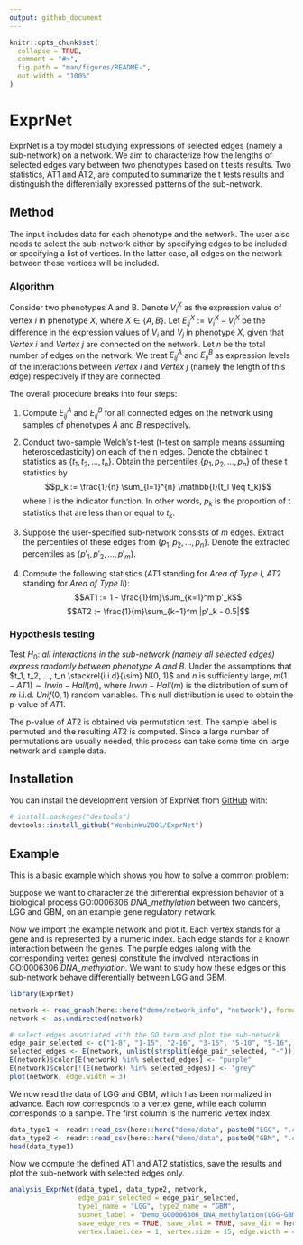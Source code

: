 ```yaml
---
output: github_document
---
```


<!-- README.md is generated from README.Rmd. Please edit that file -->

```r
knitr::opts_chunk$set(
  collapse = TRUE,
  comment = "#>",
  fig.path = "man/figures/README-",
  out.width = "100%"
)
```

# ExprNet

<!-- badges: start -->
<!-- badges: end -->

ExprNet is a toy model studying expressions of selected edges (namely a sub-network) on a network. We aim to characterize how the lengths of selected edges vary between two phenotypes based on t tests results. Two statistics, AT1 and AT2, are computed to summarize the t tests results and distinguish the differentially expressed patterns of the sub-network.

## Method
The input includes data for each phenotype and the network. The user also needs to select the sub-network either by specifying edges to be included or specifying a list of vertices. In the latter case, all edges on the network between these vertices will be included.

### Algorithm
Consider two phenotypes A and B. Denote $V_i^X$ as the expression value of vertex $i$ in phenotype $X$, where $X \in \{A, B\}$. Let $E_{ij}^X := V_i^X - V_j^X$ be the difference in the expression values of $V_i$ and $V_j$ in phenotype $X$, given that $\textit{Vertex}\ i$ and $\textit{Vertex}\ j$ are connected on the network. Let $n$ be the total number of edges on the network. We treat $E_{ij}^A$ and $E_{ij}^B$ as expression levels of the interactions between $\textit{Vertex}\ i$ and $\textit{Vertex}\ j$ (namely the length of this edge) respectively if they are connected.

The overall procedure breaks into four steps:

1. Compute $E_{ij}^A$ and $E_{ij}^B$ for all connected edges on the network using samples of phenotypes $A$ and $B$ respectively.

2. Conduct two-sample Welch's t-test (t-test on sample means assuming heteroscedasticity) on each of the n edges. Denote the obtained t statistics as $\{t_1, t_2, ..., t_n\}$. Obtain the percentiles $\{p_1, p_2, ..., p_n\}$ of these t statistics by 
$$p_k := \frac{1}{n} \sum_{l=1}^{n} \mathbb{I}(t_l \leq t_k)$$
where $\mathbb{I}$ is the indicator function. In other words, $p_k$ is the proportion of t statistics that are less than or equal to $t_k$.

3. Suppose the user-specified sub-network consists of $m$ edges. Extract the percentiles of these edges from $\{p_1, p_2, ..., p_n\}$. Denote the extracted percentiles as $\{p'_1, p'_2, ..., p'_m\}$. 
    
4. Compute the following statistics ($AT1$ standing for *Area of Type I*, $AT2$ standing for *Area of Type II*):
$$AT1 := 1 - \frac{1}{m}\sum_{k=1}^m p'_k$$
$$AT2 := \frac{1}{m}\sum_{k=1}^m |p'_k - 0.5|$$

### Hypothesis testing
Test $H_0$: *all interactions in the sub-network (namely all selected edges) express randomly between phenotype A and B*. Under the assumptions that $t_1, t_2, ..., t_n \stackrel{i.i.d}{\sim} N(0, 1)$ and $n$ is sufficiently large, $m(1-AT1) \sim Irwin-Hall(m)$, where $Irwin-Hall(m)$ is the distribution of sum of $m$ i.i.d. $Unif(0,1)$ random variables. This null distribution is used to obtain the p-value of $AT1$.

The p-value of $AT2$ is obtained via permutation test. The sample label is permuted and the resulting $AT2$ is computed. Since a large number of permutations are usually needed, this process can take some time on large network and sample data.

## Installation

You can install the development version of ExprNet from [GitHub](https://github.com/) with:

``` r
# install.packages("devtools")
devtools::install_github("WenbinWu2001/ExprNet")
```

## Example

This is a basic example which shows you how to solve a common problem:

Suppose we want to characterize the differential expression behavior of a biological process GO:0006306 *DNA_methylation* between two cancers, LGG and GBM, on an example gene regulatory network. 

Now we import the example network and plot it. Each vertex stands for a gene and is represented by a numeric index. Each edge stands for a known interaction between the genes. The purple edges (along with the corresponding vertex genes) constitute the involved interactions in GO:0006306 *DNA_methylation*. We want to study how these edges or this sub-network behave differentially between LGG and GBM.

```r
library(ExprNet)

network <- read_graph(here::here("demo/network_info", "network"), format = "edgelist")
network <- as.undirected(network)

# select edges associated with the GO term and plot the sub-network
edge_pair_selected <- c("1-8", "1-15", "2-16", "3-16", "5-10", "5-16", "8-11", "8-13", "8-14", "8-15", "13-15")
selected_edges <- E(network, unlist(strsplit(edge_pair_selected, "-")))
E(network)$color[E(network) %in% selected_edges] <- "purple"
E(network)$color[!(E(network) %in% selected_edges)] <- "grey"
plot(network, edge.width = 3)
```

We now read the data of LGG and GBM, which has been normalized in advance. Each row corresponds to a vertex gene, while each column corresponds to a sample. The first column is the numeric vertex index.
```r
data_type1 <- readr::read_csv(here::here("demo/data", paste0("LGG", ".csv")), show_col_types = FALSE)
data_type2 <- readr::read_csv(here::here("demo/data", paste0("GBM", ".csv")), show_col_types = FALSE)
head(data_type1)
```

Now we compute the defined AT1 and AT2 statistics, save the results and plot the sub-network with selected edges only.
```r
analysis_ExprNet(data_type1, data_type2, network,
                 edge_pair_selected = edge_pair_selected,
                 type1_name = "LGG", type2_name = "GBM",
                 subnet_label = "Demo_GO0006306_DNA_methylation(LGG-GBM)",
                 save_edge_res = TRUE, save_plot = TRUE, save_dir = here::here("demo"),
                 vertex.label.cex = 1, vertex.size = 15, edge.width = 4)
```


